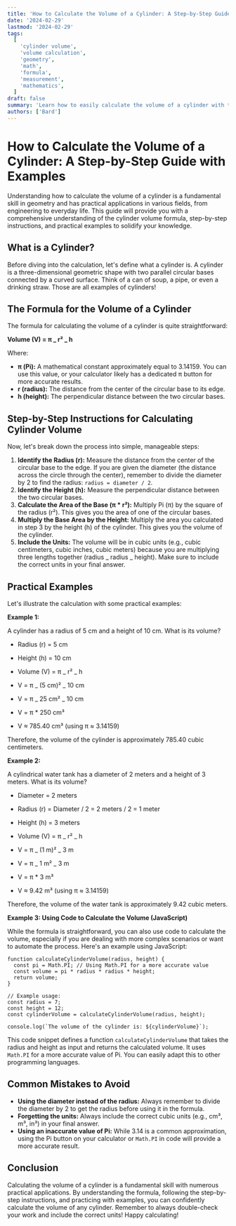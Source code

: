```yaml
---
title: 'How to Calculate the Volume of a Cylinder: A Step-by-Step Guide with Examples'
date: '2024-02-29'
lastmod: '2024-02-29'
tags:
  [
    'cylinder volume',
    'volume calculation',
    'geometry',
    'math',
    'formula',
    'measurement',
    'mathematics',
  ]
draft: false
summary: 'Learn how to easily calculate the volume of a cylinder with this comprehensive guide. Includes the formula, step-by-step instructions, and practical examples.'
authors: ['Bard']
---
```


# How to Calculate the Volume of a Cylinder: A Step-by-Step Guide with Examples

Understanding how to calculate the volume of a cylinder is a fundamental skill in geometry and has practical applications in various fields, from engineering to everyday life. This guide will provide you with a comprehensive understanding of the cylinder volume formula, step-by-step instructions, and practical examples to solidify your knowledge.

## What is a Cylinder?

Before diving into the calculation, let's define what a cylinder is. A cylinder is a three-dimensional geometric shape with two parallel circular bases connected by a curved surface. Think of a can of soup, a pipe, or even a drinking straw. Those are all examples of cylinders!

## The Formula for the Volume of a Cylinder

The formula for calculating the volume of a cylinder is quite straightforward:

**Volume (V) = π _ r² _ h**

Where:

- **π (Pi):** A mathematical constant approximately equal to 3.14159. You can use this value, or your calculator likely has a dedicated π button for more accurate results.
- **r (radius):** The distance from the center of the circular base to its edge.
- **h (height):** The perpendicular distance between the two circular bases.

## Step-by-Step Instructions for Calculating Cylinder Volume

Now, let's break down the process into simple, manageable steps:

1.  **Identify the Radius (r):** Measure the distance from the center of the circular base to the edge. If you are given the diameter (the distance across the circle through the center), remember to divide the diameter by 2 to find the radius: `radius = diameter / 2`.
2.  **Identify the Height (h):** Measure the perpendicular distance between the two circular bases.
3.  **Calculate the Area of the Base (π \* r²):** Multiply Pi (π) by the square of the radius (r²). This gives you the area of one of the circular bases.
4.  **Multiply the Base Area by the Height:** Multiply the area you calculated in step 3 by the height (h) of the cylinder. This gives you the volume of the cylinder.
5.  **Include the Units:** The volume will be in cubic units (e.g., cubic centimeters, cubic inches, cubic meters) because you are multiplying three lengths together (radius _ radius _ height). Make sure to include the correct units in your final answer.

## Practical Examples

Let's illustrate the calculation with some practical examples:

**Example 1:**

A cylinder has a radius of 5 cm and a height of 10 cm. What is its volume?

- Radius (r) = 5 cm
- Height (h) = 10 cm

- Volume (V) = π _ r² _ h
- V = π _ (5 cm)² _ 10 cm
- V = π _ 25 cm² _ 10 cm
- V = π \* 250 cm³
- V ≈ 785.40 cm³ (using π ≈ 3.14159)

Therefore, the volume of the cylinder is approximately 785.40 cubic centimeters.

**Example 2:**

A cylindrical water tank has a diameter of 2 meters and a height of 3 meters. What is its volume?

- Diameter = 2 meters
- Radius (r) = Diameter / 2 = 2 meters / 2 = 1 meter
- Height (h) = 3 meters

- Volume (V) = π _ r² _ h
- V = π _ (1 m)² _ 3 m
- V = π _ 1 m² _ 3 m
- V = π \* 3 m³
- V ≈ 9.42 m³ (using π ≈ 3.14159)

Therefore, the volume of the water tank is approximately 9.42 cubic meters.

**Example 3: Using Code to Calculate the Volume (JavaScript)**

While the formula is straightforward, you can also use code to calculate the volume, especially if you are dealing with more complex scenarios or want to automate the process. Here's an example using JavaScript:

```plaintext
function calculateCylinderVolume(radius, height) {
  const pi = Math.PI; // Using Math.PI for a more accurate value
  const volume = pi * radius * radius * height;
  return volume;
}

// Example usage:
const radius = 7;
const height = 12;
const cylinderVolume = calculateCylinderVolume(radius, height);

console.log(`The volume of the cylinder is: ${cylinderVolume}`);
```

This code snippet defines a function `calculateCylinderVolume` that takes the radius and height as input and returns the calculated volume. It uses `Math.PI` for a more accurate value of Pi. You can easily adapt this to other programming languages.

## Common Mistakes to Avoid

- **Using the diameter instead of the radius:** Always remember to divide the diameter by 2 to get the radius before using it in the formula.
- **Forgetting the units:** Always include the correct cubic units (e.g., cm³, m³, in³) in your final answer.
- **Using an inaccurate value of Pi:** While 3.14 is a common approximation, using the Pi button on your calculator or `Math.PI` in code will provide a more accurate result.

## Conclusion

Calculating the volume of a cylinder is a fundamental skill with numerous practical applications. By understanding the formula, following the step-by-step instructions, and practicing with examples, you can confidently calculate the volume of any cylinder. Remember to always double-check your work and include the correct units! Happy calculating!
